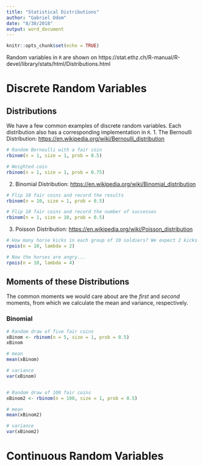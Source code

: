 ```yaml
---
title: "Statistical Distributions"
author: "Gabriel Odom"
date: "8/30/2018"
output: word_document
---
```


```r
knitr::opts_chunk$set(echo = TRUE)
```

Random variables in `R` are shown on https://stat.ethz.ch/R-manual/R-devel/library/stats/html/Distributions.html

# Discrete Random Variables

## Distributions
We have a few common examples of discrete random variables. Each distribution also has a corresponding implementation in `R`.
1. The Bernoulli Distribution: <https://en.wikipedia.org/wiki/Bernoulli_distribution>
```r
# Random Bernoulli with a fair coin
rbinom(n = 1, size = 1, prob = 0.5)

# Weighted coin
rbinom(n = 1, size = 1, prob = 0.75)
```

2. Binomial Distribution: <https://en.wikipedia.org/wiki/Binomial_distribution>
```r
# Flip 10 fair coins and record the results
rbinom(n = 10, size = 1, prob = 0.5)

# Flip 10 fair coins and record the number of successes
rbinom(n = 1, size = 10, prob = 0.5)
```

3. Poisson Distribution: <https://en.wikipedia.org/wiki/Poisson_distribution>
```r
# How many horse kicks in each group of 10 soldiers? We expect 2 kicks
rpois(n = 10, lambda = 2)

# Now the horses are angry...
rpois(n = 10, lambda = 4)
```

## Moments of these Distributions
The common moments we would care about are the *first* and *second* moments, from which we calculate the mean and variance, respectively.

### Binomial
```r
# Random draw of five fair coins
xBinom <- rbinom(n = 5, size = 1, prob = 0.5)
xBinom

# mean
mean(xBinom)

# variance
var(xBinom)


# Random draw of 100 fair coins
xBinom2 <- rbinom(n = 100, size = 1, prob = 0.5)

# mean
mean(xBinom2)

# variance
var(xBinom2)
```


# Continuous Random Variables